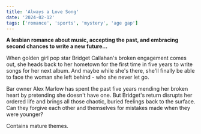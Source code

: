 ```yaml
---
title: 'Always a Love Song'
date: '2024-02-12'
tags: ['romance', 'sports', 'mystery', 'age gap']
---
```


**A lesbian romance about music, accepting the past, and embracing second chances to write a new future...**

When golden girl pop star Bridget Callahan's broken engagement comes out, she heads back to her hometown for the first time in five years to write songs for her next album. And maybe while she's there, she'll finally be able to face the woman she left behind - who she never let go.

Bar owner Alex Marlow has spent the past five years mending her broken heart by pretending she doesn't have one. But Bridget's return disrupts her ordered life and brings all those chaotic, buried feelings back to the surface. Can they forgive each other and themselves for mistakes made when they were younger?

Contains mature themes.